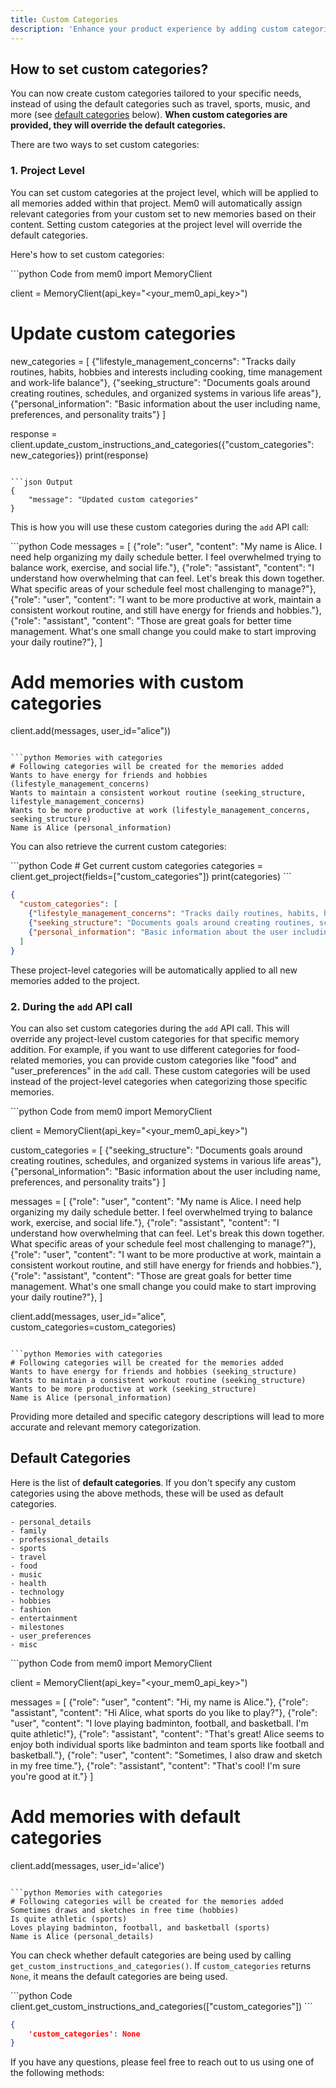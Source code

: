 ```yaml
---
title: Custom Categories
description: 'Enhance your product experience by adding custom categories tailored to your needs'
---
```


## How to set custom categories?

You can now create custom categories tailored to your specific needs, instead of using the default categories such as travel, sports, music, and more (see [default categories](#default-categories) below). **When custom categories are provided, they will override the default categories.**

There are two ways to set custom categories:

### 1. Project Level

You can set custom categories at the project level, which will be applied to all memories added within that project. Mem0 will automatically assign relevant categories from your custom set to new memories based on their content. Setting custom categories at the project level will override the default categories.

Here's how to set custom categories:

<CodeGroup>
```python Code
from mem0 import MemoryClient

client = MemoryClient(api_key="<your_mem0_api_key>")

# Update custom categories
new_categories = [
    {"lifestyle_management_concerns": "Tracks daily routines, habits, hobbies and interests including cooking, time management and work-life balance"},
    {"seeking_structure": "Documents goals around creating routines, schedules, and organized systems in various life areas"},
    {"personal_information": "Basic information about the user including name, preferences, and personality traits"}
]

response = client.update_custom_instructions_and_categories({"custom_categories": new_categories})
print(response)
```

```json Output
{
    "message": "Updated custom categories"
}
```
</CodeGroup>

This is how you will use these custom categories during the `add` API call:

<CodeGroup>
```python Code
messages = [
    {"role": "user", "content": "My name is Alice. I need help organizing my daily schedule better. I feel overwhelmed trying to balance work, exercise, and social life."},
    {"role": "assistant", "content": "I understand how overwhelming that can feel. Let's break this down together. What specific areas of your schedule feel most challenging to manage?"},
    {"role": "user", "content": "I want to be more productive at work, maintain a consistent workout routine, and still have energy for friends and hobbies."},
    {"role": "assistant", "content": "Those are great goals for better time management. What's one small change you could make to start improving your daily routine?"},
]

# Add memories with custom categories
client.add(messages, user_id="alice"))
```

```python Memories with categories
# Following categories will be created for the memories added
Wants to have energy for friends and hobbies (lifestyle_management_concerns)
Wants to maintain a consistent workout routine (seeking_structure, lifestyle_management_concerns)
Wants to be more productive at work (lifestyle_management_concerns, seeking_structure)
Name is Alice (personal_information)
```
</CodeGroup>

You can also retrieve the current custom categories:

<CodeGroup>
```python Code
# Get current custom categories
categories = client.get_project(fields=["custom_categories"])
print(categories)
```

```json Output
{
  "custom_categories": [
    {"lifestyle_management_concerns": "Tracks daily routines, habits, hobbies and interests including cooking, time management and work-life balance"},
    {"seeking_structure": "Documents goals around creating routines, schedules, and organized systems in various life areas"},
    {"personal_information": "Basic information about the user including name, preferences, and personality traits"}
  ]
}

```
</CodeGroup>

These project-level categories will be automatically applied to all new memories added to the project.



### 2. During the `add` API call
You can also set custom categories during the `add` API call. This will override any project-level custom categories for that specific memory addition. For example, if you want to use different categories for food-related memories, you can provide custom categories like "food" and "user_preferences" in the `add` call. These custom categories will be used instead of the project-level categories when categorizing those specific memories.

<CodeGroup>
```python Code
from mem0 import MemoryClient

client = MemoryClient(api_key="<your_mem0_api_key>")

custom_categories = [
    {"seeking_structure": "Documents goals around creating routines, schedules, and organized systems in various life areas"},
    {"personal_information": "Basic information about the user including name, preferences, and personality traits"}
]

messages = [
    {"role": "user", "content": "My name is Alice. I need help organizing my daily schedule better. I feel overwhelmed trying to balance work, exercise, and social life."},
    {"role": "assistant", "content": "I understand how overwhelming that can feel. Let's break this down together. What specific areas of your schedule feel most challenging to manage?"},
    {"role": "user", "content": "I want to be more productive at work, maintain a consistent workout routine, and still have energy for friends and hobbies."},
    {"role": "assistant", "content": "Those are great goals for better time management. What's one small change you could make to start improving your daily routine?"},
]

client.add(messages, user_id="alice", custom_categories=custom_categories)
```

```python Memories with categories
# Following categories will be created for the memories added
Wants to have energy for friends and hobbies (seeking_structure)
Wants to maintain a consistent workout routine (seeking_structure)
Wants to be more productive at work (seeking_structure)
Name is Alice (personal_information)
```
</CodeGroup>

<Note>Providing more detailed and specific category descriptions will lead to more accurate and relevant memory categorization.</Note>


## Default Categories
Here is the list of **default categories**. If you don't specify any custom categories using the above methods, these will be used as default categories.
```
- personal_details
- family
- professional_details
- sports
- travel
- food
- music
- health
- technology
- hobbies
- fashion
- entertainment
- milestones
- user_preferences
- misc
```

<CodeGroup>
```python Code
from mem0 import MemoryClient

client = MemoryClient(api_key="<your_mem0_api_key>")

messages = [
    {"role": "user", "content": "Hi, my name is Alice."},
    {"role": "assistant", "content": "Hi Alice, what sports do you like to play?"},
    {"role": "user", "content": "I love playing badminton, football, and basketball. I'm quite athletic!"},
    {"role": "assistant", "content": "That's great! Alice seems to enjoy both individual sports like badminton and team sports like football and basketball."},
    {"role": "user", "content": "Sometimes, I also draw and sketch in my free time."},
    {"role": "assistant", "content": "That's cool! I'm sure you're good at it."}
]

# Add memories with default categories
client.add(messages, user_id='alice')
```

```python Memories with categories
# Following categories will be created for the memories added
Sometimes draws and sketches in free time (hobbies)
Is quite athletic (sports)
Loves playing badminton, football, and basketball (sports)
Name is Alice (personal_details)
```
</CodeGroup>

You can check whether default categories are being used by calling `get_custom_instructions_and_categories()`. If `custom_categories` returns `None`, it means the default categories are being used.

<CodeGroup>
```python Code
client.get_custom_instructions_and_categories(["custom_categories"])
```

```json Output
{
    'custom_categories': None
}
```
</CodeGroup>

If you have any questions, please feel free to reach out to us using one of the following methods:

<Snippet file="get-help.mdx" />